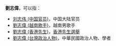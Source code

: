 '''劉志偉'''，可以指：
*[[刘志伟_(中国官员)|刘志伟 (中国官员)]]，中国大陆官员
*[[劉志偉_(越南歌手)|劉志偉 (越南歌手)]]，越南男歌手
*[[劉志偉_(香港先生)|劉志偉 (香港先生)]]，[[香港先生選舉|香港先生選舉]]
*[[劉志偉_(台灣政治人物)|劉志偉 (台灣政治人物)]]，中華民國政治人物、學者
{{Disambig|cat=三字刘姓人名消歧义}}